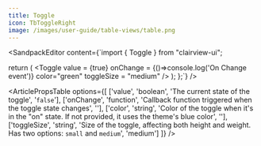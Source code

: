 ```yaml
---
title: Toggle
icon: TbToggleRight
image: /images/user-guide/table-views/table.png
---
```


<ArticleTabs label1="Usage" label2="Props">
<ArticleTab>

<SandpackEditor content={`import { Toggle } from "clairview-ui";

  return (
    <Toggle
    value = {true}
    onChange = {()=>console.log('On Change event')}
    color="green"
    toggleSize = "medium"
    />
  );
};`} />

</ArticleTab>
<ArticleTab>

<ArticlePropsTable options={[
  ['value', 'boolean', 'The current state of the toggle', '`false`'],
  ['onChange', 'function', 'Callback function triggered when the toggle state changes', ''],
  ['color', 'string', 'Color of the toggle when it\'s in the "on" state. If not provided, it uses the theme\'s blue color', ''],
  ['toggleSize', 'string', 'Size of the toggle, affecting both height and weight. Has two options: `small` and `medium`', 'medium']
]} />

</ArticleTab>
</ArticleTabs>

<ArticleEditContent></ArticleEditContent>